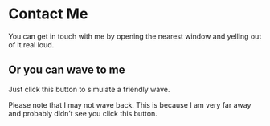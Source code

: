 

# Contact Me

You can get in touch with me by opening the nearest window and yelling out of it real loud.

## Or you can wave to me

Just click this button to simulate a friendly wave.

Please note that I may not wave back. This is because I am very far away and probably didn’t see you click this button.
